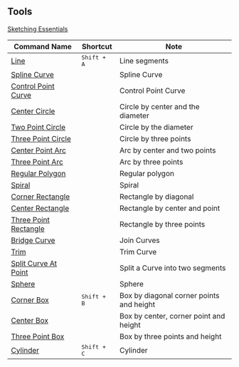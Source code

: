 ## Tools

[Sketching Essentials](tool/sketching-essentials)

| Command Name                                        | Shortcut           | Note                         |
| --------------------------------------------------- | ------------------ | ----------------------------------- |
| [Line](tool/line)                                   | <kbd>Shift + A</kbd> | Line segments                       |
| [Spline Curve](tool/spline-curve)                   |                    | Spline Curve                        |
| [Control Point Curve](tool/control-point-curve)     |                    | Control Point Curve                 |
| [Center Circle](tool/center-circle)                 |                    | Circle by center and the diameter       |
| [Two Point Circle](tool/two-point-circle)           |                    | Circle by the diameter                  |
| [Three Point Circle](tool/three-point-circle)       |                    | Circle by three points              |
| [Center Point Arc](tool/center-point-arc)           |                    | Arc by center and two points        |
| [Three Point Arc](tool/three-point-arc)             |                    | Arc by three points                 |
| [Regular Polygon](tool/polygon)                     |                    | Regular polygon                     |
| [Spiral](tool/spiral)                               |                    | Spiral                              |
| [Corner Rectangle](tool/corner-rectangle)           |                    | Rectangle by diagonal               |
| [Center Rectangle](tool/center-rectangle)           |                    | Rectangle by center and point       |
| [Three Point Rectangle](tool/three-point-rectangle) |                    | Rectangle by three points           |
| [Bridge Curve](sketch/bridge#bridge-curve)          |                    | Join Curves                         |
| [Trim](sketch/trim)                                 |                    | Trim Curve                          |
| [Split Curve At Point](sketch/split-segment)        |                    | Split a Curve into two segments |
| [Sphere](tool/sphere)                               |                    | Sphere                              |
| [Corner Box](tool/corner-box)                       | <kbd>Shift + B</kbd> | Box by diagonal corner points and height          |
| [Center Box](tool/center-box)                       |                    | Box by center, corner point and height     |
| [Three Point Box](tool/three-point-box)             |                    | Box by three points and height      |
| [Cylinder](tool/cylinder)                           | <kbd>Shift + C</kbd> | Cylinder                            |















